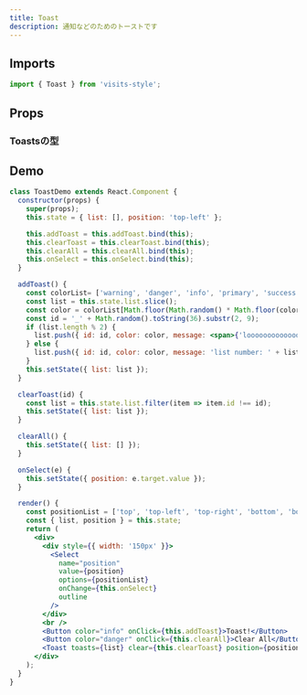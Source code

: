 ```yaml
---
title: Toast
description: 通知などのためのトーストです
---
```



## Imports
```javascript
import { Toast } from 'visits-style';
```

## Props

<Props name="Toast" />

### Toastsの型

<Props name="ToastItem" />

## Demo

```jsx live
class ToastDemo extends React.Component {
  constructor(props) {
    super(props);
    this.state = { list: [], position: 'top-left' };

    this.addToast = this.addToast.bind(this);
    this.clearToast = this.clearToast.bind(this);
    this.clearAll = this.clearAll.bind(this);
    this.onSelect = this.onSelect.bind(this);
  }

  addToast() {
    const colorList= ['warning', 'danger', 'info', 'primary', 'success'];
    const list = this.state.list.slice();
    const color = colorList[Math.floor(Math.random() * Math.floor(colorList.length))];
    const id = '_' + Math.random().toString(36).substr(2, 9);
    if (list.length % 2) {
      list.push({ id: id, color: color, message: <span>{'looooooooooooooooooooooooooooooong list number: ' + list.length}</span> });
    } else {
      list.push({ id: id, color: color, message: 'list number: ' + list.length });
    }
    this.setState({ list: list });
  }

  clearToast(id) {
    const list = this.state.list.filter(item => item.id !== id);
    this.setState({ list: list });
  }

  clearAll() {
    this.setState({ list: [] });
  }

  onSelect(e) {
    this.setState({ position: e.target.value });
  }

  render() {
    const positionList = ['top', 'top-left', 'top-right', 'bottom', 'bottom-left', 'bottom-right'];
    const { list, position } = this.state;
    return (
      <div>
        <div style={{ width: '150px' }}>
          <Select
            name="position"
            value={position}
            options={positionList}
            onChange={this.onSelect}
            outline
          />
        </div>
        <br />
        <Button color="info" onClick={this.addToast}>Toast!</Button>
        <Button color="danger" onClick={this.clearAll}>Clear All</Button>
        <Toast toasts={list} clear={this.clearToast} position={position} />
      </div>
    );
  }
}
```
